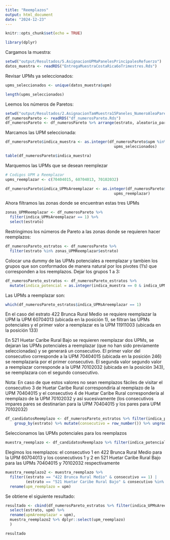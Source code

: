 ---
title: "Reemplazos"
output: html_document
date: "2024-12-23"
---

```{r setup, include=FALSE}
knitr::opts_chunk$set(echo = TRUE)
```

```{r}
library(dplyr)
```


Cargamos la muestra:

```{r}
setwd("output/Resultados/5.AsignacionUPMaPanelesPrincipalesRefuerzo")
datos_muestra <- readRDS("EntregaMuestraCostaRica6oTrimestres.Rds")
```



Revisar UPMs ya seleccionados:

```{r}
upms_seleccionados <- unique(datos_muestra$upm) 
```

```{r}
length(upms_seleccionados)
```



Leemos los números de Paretos:

```{r}
setwd("output/Resultados/2.AsignacionTamMuestra15Paneles_NumeroAleaPareto")
df_numerosPareto <- readRDS("df_numerosPareto.Rds")
df_numerosPareto <- df_numerosPareto %>% arrange(estrato, aleatorio_pareto)
```

Marcamos las UPM seleccionada:

```{r}
df_numerosPareto$indica_muestra <- as.integer(df_numerosPareto$upm %in% 
                                                upms_seleccionados)
```

```{r}
table(df_numerosPareto$indica_muestra)
```


Marquemos las UPMs que se desean reemplezar

```{r}
# Codigos UPM a Reemplazar
upms_reemplazar <- c(70404015, 60704013, 70102032)
```


```{r}
df_numerosPareto$indica_UPMsAreemplazar <- as.integer(df_numerosPareto$upm %in% 
                                                upms_reemplazar)
```


Ahora filtramos las zonas donde se encuentran estas tres UPMs

```{r}
zonas_UPMReemplazar <- df_numerosPareto %>% 
  filter(indica_UPMsAreemplazar == 1) %>% 
  select(estrato)
```

Restringimos los números de Pareto a las zonas donde se requieren hacer reemplazos:

```{r}
df_numerosPareto_estratos <- df_numerosPareto %>% 
  filter(estrato %in% zonas_UPMReemplazar$estrato)
```




Colocar una dummy de las UPMs potenciales a reemplazar y tambien los grupos que son conformados de manera
natural por los pivotes (1's) que corresponden a los reemplazos. Dejar los grupos 1 a 3:

```{r}
df_numerosPareto_estratos <- df_numerosPareto_estratos %>% 
  mutate(indica_potencial = as.integer(indica_muestra == 0 & indica_UPMsAreemplazar == 0))
```

Las UPMs a reemplazar son:

```{r}
which(df_numerosPareto_estratos$indica_UPMsAreemplazar == 1)
```


En el caso del estrato 422 Brunca Rural Medio se requiere reemplazar la UPM la UPM 60704013 (ubicada en la posición 1), se filtran las UPMs potenciales y el primer valor a reemplazar es la UPM 11911003 (ubicada en la posición 133)


En 521 Huetar Caribe Rural Bajo se requieren reemplazar dos UPMs, se dejaran las UPMs potenciales
a reemplazar (que no han sido previamente seleccionadas) y se generará un consecutivo.
El primer valor del consecutivo corresponde a la UPM 70404015 (ubicada en la posición 246) se reemplazaría
por el primer consecutivo.
El segunda valor segundo valor a reemplazar corresponde a la UPM 70102032 (ubicada en la posición 343), se reemplazara con el segundo consecutivo. 

Nota: En caso de que estos valores no sean  reemplazos  fáciles de visitar el consecutivo 3 de Huetar Caribe Rural correspondiría al reemplazo de la UPM 70404015 y el consecutivo 4 de Huetar Caribe Rural correspondería al reemplazo de la UPM 70102032 y así sucesivamente (los consecutivos impares pares se destinarían para la UPM 70404015 y los pares para UPM 70102032)



```{r}
df_candidatosReemplazo <- df_numerosPareto_estratos %>% filter(indica_potencial == 1) %>% 
    group_by(estrato) %>% mutate(consecutivo = row_number()) %>% ungroup()
```


Seleccionamos las UPMs potenciales para los reemplazos

```{r}
muestra_reemplazo <- df_candidatosReemplazo %>% filter(indica_potencial == 1)
```

Elegimos los reemplazos: el consecutivo 1 en 422 Brunca Rural Medio para la UPM 60704013 y los cosnecutivos 1 y 2 en 521 Huetar Caribe Rural Bajo para las UPMs 70404015 y 70102032 respectivamente


```{r}
muestra_reemplazo2 <- muestra_reemplazo %>% 
  filter((estrato == "422 Brunca Rural Medio" & consecutivo == 1) |
         (estrato == "521 Huetar Caribe Rural Bajo" & consecutivo %in% 1:2))  %>% 
  rename(upm_reemplazo = upm)

```

Se obtiene el siguiente resultado:


```{r}
resultado <- cbind(df_numerosPareto_estratos %>% filter(indica_UPMsAreemplazar == 1) %>% 
  select(estrato, upm) %>% 
  rename(upmAreemplazar = upm), 
  muestra_reemplazo2 %>% dplyr::select(upm_reemplazo)
  )
```


```{r}
resultado
```

